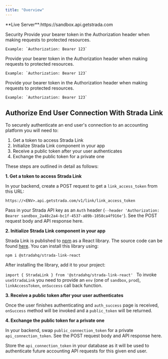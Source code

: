 ```yaml
---
title: "Overview"
---
```

<Accordion title="API Base URL">
  **Live Server**:https://sandbox.api.getstrada.com
</Accordion>

Security
<AccordionGroup>
  <Accordion title="Bearer Auth (token_auth)">
    Provide your bearer token in the Authorization header when making requests to protected resources.

    Example: `Authorization: Bearer 123`
  </Accordion>

  <Accordion title="Bearer Auth (token_auth_2)">
    Provide your bearer token in the Authorization header when making requests to protected resources.

    Example: `Authorization: Bearer 123`
  </Accordion>

  <Accordion title="Bearer Auth (token_auth_3)">
    Provide your bearer token in the Authorization header when making requests to protected resources.
    
    Example: `Authorization: Bearer 123`
  </Accordion>
</AccordionGroup>

## Authorize End User Connection With Strada Link

To securely authenticate an end user's connection to an accounting platform you will need to:

1. Get a token to access Strada Link
2. Initialize Strada Link component in your app
3. Receive a public token after your user authenticates
4. Exchange the public token for a private one

These steps are outlined in detail as follows:

**1. Get a token to access Strada Link**

In your backend, create a POST request to get a `link_access_token` from this URL:

`https://<ENV>.api.getstrada.com/v1/link/link_access_token`

Pass in your Strada API key as an `Auth` header (`--header 'Authorization: Bearer sandbox_2a48c2a4-bc1f-4537-a89b-1058ca4f916e'`). See the POST request body and API response here.

**2. Initialize Strada Link component in your app**

Strada Link is published to [npm](https://www.npmjs.com/package/@stradahq/strada-link-react) as a React library. The source code can be found [here](https://github.com/strada-api/strada-link-react). You can install this library using:

`npm i @stradahq/strada-link-react`

After installing the library, add it to your project:

`import { StradaLink } from '@stradahq/strada-link-react'
`
To invoke `useStradaLink` you need to provide an `env` (one of `sandbox`, `prod`), `linkAccessToken`, `onSuccess` call back function.

**3. Receive a public token after your user authenticates**

Once the user finishes authenticating and `auth_success` page is received, `onSuccess` method will be invoked and a `public_token` will be returned.

**4. Exchange the public token for a private one**

In your backend, swap `public_connection_token` for a private `api_connection_token`. See the POST request body and API response here.

Store the `api_connection_token` in your database as it will be used to authenticate future accounting API requests for this given end user.